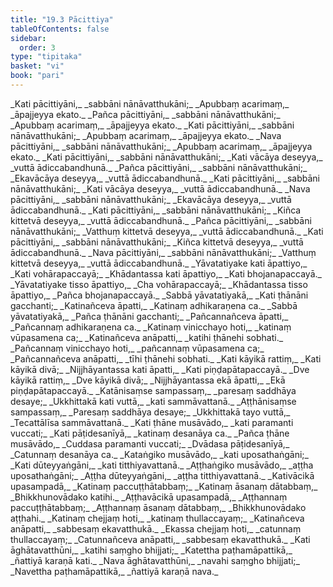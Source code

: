 ```yaml
---
title: "19.3 Pācittiya"
tableOfContents: false
sidebar:
  order: 3
type: "tipitaka"
basket: "vi"
book: "pari"
---
```



<DynamicBreadcrumb />

<Division number="476" book="pari" e="ch" v="5" p="366">

<Paragraph number="2262" type="verses" book="pari">
_Kati pācittiyāni,_  
_sabbāni nānāvatthukāni;_  
_Apubbaṃ acarimaṃ,_  
_āpajjeyya ekato._  

</Paragraph>

<Paragraph number="2263" type="verses" book="pari">
_Pañca pācittiyāni,_  
_sabbāni nānāvatthukāni;_  
_Apubbaṃ acarimaṃ,_  
_āpajjeyya ekato._  

</Paragraph>

<Paragraph number="2264" type="verses" book="pari">
_Kati pācittiyāni,_  
_sabbāni nānāvatthukāni;_  
_Apubbaṃ acarimaṃ,_  
_āpajjeyya ekato._  

</Paragraph>

<Paragraph number="2265" type="verses" book="pari">
_Nava pācittiyāni,_  
_sabbāni nānāvatthukāni;_  
_Apubbaṃ acarimaṃ,_  
_āpajjeyya ekato._  

</Paragraph>

<Paragraph number="2266" type="verses" book="pari">
_Kati pācittiyāni,_  
_sabbāni nānāvatthukāni;_  
_Kati vācāya deseyya,_  
_vuttā ādiccabandhunā._  

</Paragraph>

<Paragraph number="2267" type="verses" book="pari">
_Pañca pācittiyāni,_  
_sabbāni nānāvatthukāni;_  
_Ekavācāya deseyya,_  
_vuttā ādiccabandhunā._  

</Paragraph>

<Paragraph number="2268" type="verses" book="pari">
_Kati pācittiyāni,_  
_sabbāni nānāvatthukāni;_  
_Kati vācāya deseyya,_  
_vuttā ādiccabandhunā._  

</Paragraph>

<Paragraph number="2269" type="verses" book="pari">
_Nava pācittiyāni,_  
_sabbāni nānāvatthukāni;_  
_Ekavācāya deseyya,_  
_vuttā ādiccabandhunā._  

</Paragraph>

<Paragraph number="2270" type="verses" book="pari">
_Kati pācittiyāni,_  
_sabbāni nānāvatthukāni;_  
_Kiñca kittetvā deseyya,_  
_vuttā ādiccabandhunā._  

</Paragraph>

<Paragraph number="2271" type="verses" book="pari">
_Pañca pācittiyāni,_  
_sabbāni nānāvatthukāni;_  
_Vatthuṃ kittetvā deseyya,_  
_vuttā ādiccabandhunā._  

</Paragraph>

<Paragraph number="2272" type="verses" book="pari">
_Kati pācittiyāni,_  
_sabbāni nānāvatthukāni;_  
_Kiñca kittetvā deseyya,_  
_vuttā ādiccabandhunā._  

</Paragraph>

<Paragraph number="2273" type="verses" book="pari">
_Nava pācittiyāni,_  
_sabbāni nānāvatthukāni;_  
_Vatthuṃ kittetvā deseyya,_  
_vuttā ādiccabandhunā._  

</Paragraph>

<Paragraph number="2274" type="verses" book="pari">
_Yāvatatiyake kati āpattiyo,_  
_Kati vohārapaccayā;_  
_Khādantassa kati āpattiyo,_  
_Kati bhojanapaccayā._  

</Paragraph>

<Paragraph number="2275" type="verses" book="pari">
_Yāvatatiyake tisso āpattiyo,_  
_Cha vohārapaccayā;_  
_Khādantassa tisso āpattiyo,_  
_Pañca bhojanapaccayā._  

</Paragraph>

<Paragraph number="2276" type="verses" book="pari">
_Sabbā yāvatatiyakā,_  
_Kati ṭhānāni gacchanti;_  
_Katinañceva āpatti,_  
_Katinaṃ adhikaraṇena ca._  

</Paragraph>

<Paragraph number="2277" type="verses" book="pari">
_Sabbā yāvatatiyakā,_  
_Pañca ṭhānāni gacchanti;_  
_Pañcannañceva āpatti,_  
_Pañcannaṃ adhikaraṇena ca._  

</Paragraph>

<Paragraph number="2278" type="verses" book="pari">
_Katinaṃ vinicchayo hoti,_  
_katinaṃ vūpasamena ca;_  
_Katinañceva anāpatti,_  
_katihi ṭhānehi sobhati._  

</Paragraph>

<Paragraph number="2279" type="verses" book="pari">
_Pañcannaṃ vinicchayo hoti,_  
_pañcannaṃ vūpasamena ca;_  
_Pañcannañceva anāpatti,_  
_tīhi ṭhānehi sobhati._  

</Paragraph>

<Paragraph number="2280" type="verses" book="pari">
_Kati kāyikā rattiṃ,_  
_Kati kāyikā divā;_  
_Nijjhāyantassa kati āpatti,_  
_Kati piṇḍapātapaccayā._  

</Paragraph>

<Paragraph number="2281" type="verses" book="pari">
_Dve kāyikā rattiṃ,_  
_Dve kāyikā divā;_  
_Nijjhāyantassa ekā āpatti,_  
_Ekā piṇḍapātapaccayā._  

</Paragraph>

<Paragraph number="2282" type="verses" book="pari">
_Katānisaṃse sampassaṃ,_  
_paresaṃ saddhāya desaye;_  
_Ukkhittakā kati vuttā,_  
_kati sammāvattanā._  

</Paragraph>

<Paragraph number="2283" type="verses" book="pari">
_Aṭṭhānisaṃse sampassaṃ,_  
_Paresaṃ saddhāya desaye;_  
_Ukkhittakā tayo vuttā,_  
_Tecattālīsa sammāvattanā._  

</Paragraph>

<Paragraph number="2284" type="verses" book="pari">
_Kati ṭhāne musāvādo,_  
_kati paramanti vuccati;_  
_Kati pāṭidesanīyā,_  
_katinaṃ desanāya ca._  

</Paragraph>

<Paragraph number="2285" type="verses" book="pari">
_Pañca ṭhāne musāvādo,_  
_Cuddasa paramanti vuccati;_  
_Dvādasa pāṭidesanīyā,_  
_Catunnaṃ desanāya ca._  

</Paragraph>

<Paragraph number="2286" type="verses" book="pari">
_Kataṅgiko musāvādo,_  
_kati uposathaṅgāni;_  
_Kati dūteyyaṅgāni,_  
_kati titthiyavattanā._  

</Paragraph>

<Paragraph number="2287" type="verses" book="pari">
_Aṭṭhaṅgiko musāvādo,_  
_aṭṭha uposathaṅgāni;_  
_Aṭṭha dūteyyaṅgāni,_  
_aṭṭha titthiyavattanā._  

</Paragraph>

<Paragraph number="2288" type="verses" book="pari">
_Kativācikā upasampadā,_  
_Katinaṃ paccuṭṭhātabbaṃ;_  
_Katinaṃ āsanaṃ dātabbaṃ,_  
_Bhikkhunovādako katihi._  

</Paragraph>

<Paragraph number="2289" type="verses" book="pari">
_Aṭṭhavācikā upasampadā,_  
_Aṭṭhannaṃ paccuṭṭhātabbaṃ;_  
_Aṭṭhannaṃ āsanaṃ dātabbaṃ,_  
_Bhikkhunovādako aṭṭhahi._  

</Paragraph>

<Paragraph number="2290" type="verses" book="pari">
_Katinaṃ chejjaṃ hoti,_  
_katinaṃ thullaccayaṃ;_  
_Katinañceva anāpatti,_  
_sabbesaṃ ekavatthukā._  

</Paragraph>

<Paragraph number="2291" type="verses" book="pari">
_Ekassa chejjaṃ hoti,_  
_catunnaṃ thullaccayaṃ;_  
_Catunnañceva anāpatti,_  
_sabbesaṃ ekavatthukā._  

</Paragraph>

<Paragraph number="2292" type="verses" book="pari">
_Kati āghātavatthūni,_  
_katihi saṃgho bhijjati;_  
_Katettha paṭhamāpattikā,_  
_ñattiyā karaṇā kati._  

</Paragraph>

<Paragraph number="2293" type="verses" book="pari">
_Nava āghātavatthūni,_  
_navahi saṃgho bhijjati;_  
_Navettha paṭhamāpattikā,_  
_ñattiyā karaṇā nava._
</Paragraph>
</Division>